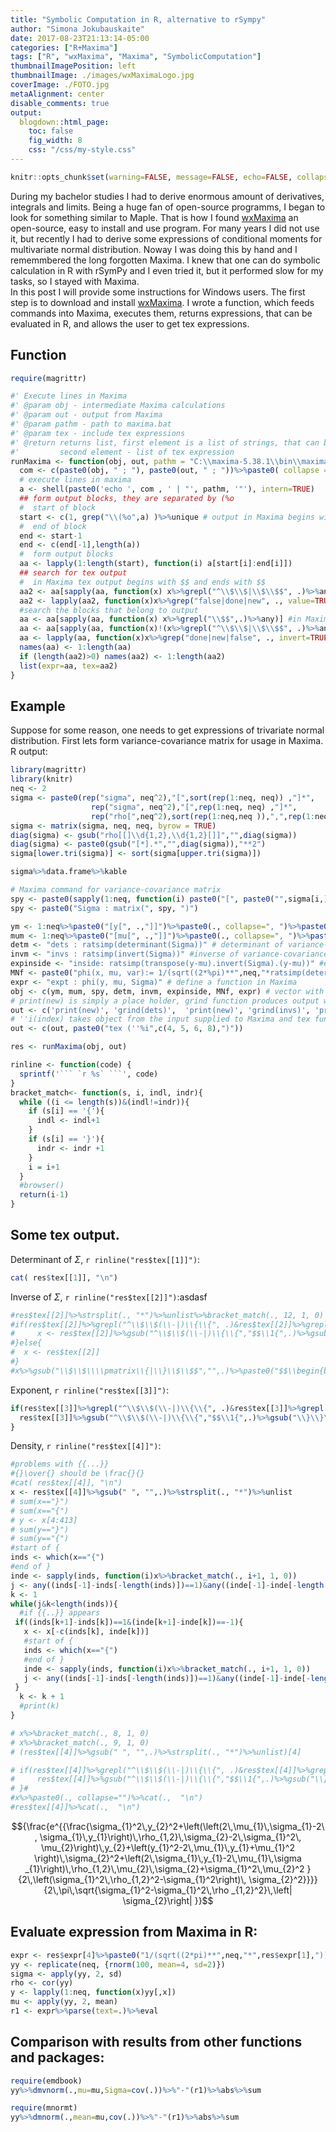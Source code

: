 ```yaml
---
title: "Symbolic Computation in R, alternative to rSympy"
author: "Simona Jokubauskaite"
date: 2017-08-23T21:13:14-05:00
categories: ["R+Maxima"]
tags: ["R", "wxMaxima", "Maxima", "SymbolicComputation"]
thumbnailImagePosition: left
thumbnailImage: ./images/wxMaximaLogo.jpg
coverImage: ./FOTO.jpg
metaAlignment: center
disable_comments: true
output:
  blogdown::html_page:
    toc: false
    fig_width: 8
    css: "/css/my-style.css"
--- 
```



```r
knitr::opts_chunk$set(warning=FALSE, message=FALSE, echo=FALSE, collapse = TRUE)
```

During my bachelor studies I had to derive enormous amount of derivatives, integrals and limits. Being a huge fan of open-source programms, I began to look for something similar to Maple. That is how I found   [wxMaxima](https://sourceforge.net/projects/wxmaxima/) an open-source, easy to install and use program. For many years I did not use it, but recently I had to derive some expressions of conditional moments for multivariate normal distribution. Noway I was doing this by hand and I rememmbered the long forgotten Maxima. I knew that one can do symbolic calculation in R with rSymPy and I even tried it, but it performed slow for my tasks, so I stayed with Maxima.  
In this post I will provide some instructions for Windows users. The first step is to download and install [wxMaxima](https://sourceforge.net/projects/wxmaxima/). 
I wrote a function, which feeds commands into Maxima, executes them, returns expressions, that can be evaluated in R, and allows the user to get tex expressions.

## Function
```r
require(magrittr)

#' Execute lines in Maxima
#' @param obj - intermediate Maxima calculations
#' @param out - output from Maxima
#' @param pathm - path to maxima.bat
#' @param tex - include tex expressions
#' @return returns list, first element is a list of strings, that can be evaluated in R.
#'         second element - list of tex expression 
runMaxima <- function(obj, out, pathm = "C:\\maxima-5.38.1\\bin\\maxima", tex=TRUE){
  com <- c(paste0(obj, " ; "), paste0(out, " ; "))%>%paste0( collapse = "")
  # execute lines in maxima
  a <- shell(paste0('echo ', com , ' | "', pathm, '"'), intern=TRUE)
  ## form output blocks, they are separated by (%o
  #  start of block
  start <- c(1, grep("\\(%o",a) )%>%unique # output in Maxima begins with lines "(%o\\d)"
  #  end of block
  end <- start-1
  end <- c(end[-1],length(a))
  #  form output blocks
  aa <- lapply(1:length(start), function(i) a[start[i]:end[i]]) 
  ## search for tex output
  #  in Maxima tex output begins with $$ and ends with $$
  aa2 <- aa[sapply(aa, function(x) x%>%grepl("^\\$\\$|\\$\\$$", .)%>%any)]
  aa2 <- lapply(aa2, function(x)x%>%grep("false|done|new", ., value=TRUE, invert=TRUE)%>%paste0(., collapse = ""))
  #search the blocks that belong to output
  aa <- aa[sapply(aa, function(x) x%>%grepl("\\$$",.)%>%any)] #in Maxima the last output of line is given by $
  aa <- aa[sapply(aa, function(x)!(x%>%grepl("^\\$\\$|\\$\\$$", .)%>%any))] #remove tex blocks, they begin with $, remove $ and spaces
  aa <- lapply(aa, function(x)x%>%grep("done|new|false", ., invert=TRUE, value=TRUE)%>%paste0(., collapse = "")%>%gsub("(  )|\\$$","",.)) #remove some unnec. output
  names(aa) <- 1:length(aa)
  if (length(aa2)>0) names(aa2) <- 1:length(aa2)
  list(expr=aa, tex=aa2)
}
```

## Example

Suppose for some reason, one needs to get expressions of trivariate normal distribution.
First lets form variance-covariance matrix for usage in Maxima. R output:

```r
library(magrittr)
library(knitr)
neq <- 2
sigma <- paste0(rep("sigma", neq^2),"[",sort(rep(1:neq, neq)) ,"]*",
                  rep("sigma", neq^2),"[",rep(1:neq, neq) ,"]*",
                  rep("rho[",neq^2),sort(rep(1:neq,neq )),",",rep(1:neq, neq),"]" )
sigma <- matrix(sigma, neq, neq, byrow = TRUE) 
diag(sigma) <- gsub("rho[[]\\d{1,2},\\d{1,2}[]]","",diag(sigma))
diag(sigma) <- paste0(gsub("[*].*","",diag(sigma)),"**2")
sigma[lower.tri(sigma)] <- sort(sigma[upper.tri(sigma)])
```

```r
sigma%>%data.frame%>%kable
```

```r
# Maxima command for variance-covariance matrix
spy <- paste0(sapply(1:neq, function(i) paste0("[", paste0("",sigma[i,],"", collapse = ", "), "]")), collapse = ",")
spy <- paste0("Sigma : matrix(", spy, ")")

ym <- 1:neq%>%paste0("[y[", .,"]]")%>%paste0(., collapse=", ")%>%paste0("y: matrix(", ., ")") # random variables
mum <- 1:neq%>%paste0("[mu[", .,"]]")%>%paste0(., collapse=", ")%>%paste0("mu: matrix(", ., ")") # vector of means
detm <- "dets : ratsimp(determinant(Sigma))" # determinant of variance-covariance matrix
invm <- "invs : ratsimp(invert(Sigma))" #inverse of variance-covariance matrix
expinside <- "inside: ratsimp(transpose(y-mu).invert(Sigma).(y-mu))" #exponent in multivariate noraml distribution
MNf <- paste0("phi(x, mu, var):= 1/(sqrt((2*%pi)**",neq,"*ratsimp(determinant(var))))*%e**(-1/2*ratsimp(transpose(x-mu).invert(var).(x-mu)))")
expr <- "expt : phi(y, mu, Sigma)" # define a function in Maxima
obj <- c(ym, mum, spy, detm, invm, expinside, MNf, expr) # vector with expressions
# print(new) is simply a place holder, grind function produces output which can be evaluated
out <- c('print(new)', 'grind(dets)',  'print(new)', 'grind(invs)', 'print(new)', 'grind(expt)', 'print(new)', 'grind(inside)') 
# ''i(index) takes object from the input supplied to Maxima and tex function produces tex output 
out <- c(out, paste0("tex (''%i",c(4, 5, 6, 8),")")) 
```


```r
res <- runMaxima(obj, out)
```


```r
rinline <- function(code) {
  sprintf('``` `r %s` ```', code)
}
bracket_match<- function(s, i, indl, indr){
  while ((i <= length(s))&(indl!=indr)){
    if (s[i] == '{'){
      indl <- indl+1
    }
    if (s[i] == '}'){
      indr <- indr +1
    }
    i = i+1
  }
  #browser()
  return(i-1)
}
```

## Some tex output.


Determinant of $\Sigma$,  `r rinline("res$tex[[1]]")`:

```r
cat( res$tex[[1]], "\n")

```


Inverse of  $\Sigma$,  `r rinline("res$tex[[2]]")`:asdasf

```r
#res$tex[[2]]%>%strsplit(., "*")%>%unlist%>%bracket_match(., 12, 1, 0)
#if(res$tex[[2]]%>%grepl("^\\$\\$(\\-|)\\{\\{", .)&res$tex[[2]]%>%grepl("\\}\\}\\$\\$$", .)){
#     x <- res$tex[[2]]%>%gsub("^\\$\\$(\\-|)\\{\\{","$$\\1{",.)%>%gsub("\\}\\}\\$\\$$","}$$",.)
#}else{
#  x <- res$tex[[2]]
#}
#x%>%gsub("\\$\\$\\\\pmatrix\\{|\\}\\$\\$$","",.)%>%paste0("$$\\begin{bmatrix}", ., "\\end{bmatrix}$$")%>%cat(.,  "\n")
```


Exponent,  `r rinline("res$tex[[3]]")`:


```r
if(res$tex[[3]]%>%grepl("^\\$\\$(\\-|)\\{\\{", .)&res$tex[[3]]%>%grepl("\\}\\}\\$\\$$", .)){
  res$tex[[3]]%>%gsub("^\\$\\$(\\-|)\\{\\{","$$\\1{",.)%>%gsub("\\}\\}\\$\\$$","}$$",.)%>%cat(.,  "\n")
}

```

Density,  `r rinline("res$tex[[4]]")`:

```r
#problems with {{...}}
#{}\over{} should be \frac{}{}
#cat( res$tex[[4]], "\n")
x <- res$tex[[4]]%>%gsub(" ", "",.)%>%strsplit(., "*")%>%unlist
# sum(x=="}")
# sum(x=="{")
# y <- x[4:413]
# sum(y=="}")
# sum(y=="{")
#start of {
inds <- which(x=="{")
#end of }
inde <- sapply(inds, function(i)x%>%bracket_match(., i+1, 1, 0))
j <- any((inds[-1]-inds[-length(inds)])==1)&any((inde[-1]-inde[-length(inde)])==-1)
k <- 1
while(j&k<length(inds)){
  #if {{..}} appears
 if((inds[k+1]-inds[k])==1&(inde[k+1]-inde[k])==-1){
   x <- x[-c(inds[k], inde[k])] 
   #start of {
   inds <- which(x=="{")
   #end of }
   inde <- sapply(inds, function(i)x%>%bracket_match(., i+1, 1, 0))
   j <- any((inds[-1]-inds[-length(inds)])==1)&any((inde[-1]-inde[-length(inde)])==-1)
 }
  k <- k + 1
  #print(k)
}

# x%>%bracket_match(., 8, 1, 0)
# x%>%bracket_match(., 9, 1, 0)
# (res$tex[[4]]%>%gsub(" ", "",.)%>%strsplit(., "*")%>%unlist)[4]

# if(res$tex[[4]]%>%grepl("^\\$\\$(\\-|)\\{\\{", .)&res$tex[[4]]%>%grepl("\\}\\}\\$\\$$", .)){
#     res$tex[[4]]%>%gsub("^\\$\\$(\\-|)\\{\\{","$$\\1{",.)%>%gsub("\\}\\}\\$\\$$","}$$",.)%>%cat(.,  "\n")
# }#
#x%>%paste0(., collapse="")%>%cat(.,  "\n")
#res$tex[[4]]%>%cat(.,  "\n")
```

$${\frac{e^{{\frac{\sigma_{1}^2\,y_{2}^2+\left(\left(2\,\mu_{1}\,\sigma_{1}-2\, \sigma_{1}\,y_{1}\right)\,\rho_{1,2}\,\sigma_{2}-2\,\sigma_{1}^2\, \mu_{2}\right)\,y_{2}+\left(y_{1}^2-2\,\mu_{1}\,y_{1}+\mu_{1}^2 \right)\,\sigma_{2}^2+\left(2\,\sigma_{1}\,y_{1}-2\,\mu_{1}\,\sigma _{1}\right)\,\rho_{1,2}\,\mu_{2}\,\sigma_{2}+\sigma_{1}^2\,\mu_{2}^2 }{2\,\left(\sigma_{1}^2\,\rho_{1,2}^2-\sigma_{1}^2\right)\, \sigma_{2}^2}}}}{2\,\pi\,\sqrt{\sigma_{1}^2-\sigma_{1}^2\,\rho _{1,2}^2}\,\left| \sigma_{2}\right| }}$$ 


<!-- $${\frac{e^{\frac{\sigma_{1}^2\,y_{2}^2+\left(\left(2\,\mu_{1}\,\sigma_{1}-2\,\sigma_{1}\,y_{1}\right)\,\rho_{1,2}\,\sigma_{2}-2\,\sigma_{1}^2\,\mu_{2}\right)\,y_{2}+\left(y_{1}^2-2\,\mu_{1}\,y_{1}+\mu_{1}^2\right)\,\sigma_{2}^2+\left(2\,\sigma_{1}\,y_{1}-2\,\mu_{1}\,\sigma_{1}\right)\,\rho_{1,2}\,\mu_{2}\,\sigma_{2}+\sigma_{1}^2\,\mu_{2}^2}{2\,\left(\sigma_{1}^2\,\rho_{1,2}^2-\sigma_{1}^2\right)\,\sigma_{2}^2}}}{2\,\pi\,\sqrt{\sigma_{1}^2-\sigma_{1}^2\,\rho_{1,2}^2}\,\left|\sigma_{2}\right|}}$$  -->

<!-- $${\frac{e^{\frac{\sigma_{1}^2\,y_{2}^2+\left(\left(2\,\mu_{1}\,\sigma_{1}-2\,\sigma_{1}\,y_{1}\right)\,\rho_{1,2}\,\sigma_{2}-2\,\sigma_{1}^2\,\mu_{2}\right)\,y_{2}+\left(y_{1}^2-2\,\mu_{1}\,y_{1}+\mu_{1}^2\right)\,\sigma_{2}^2+\left(2\,\sigma_{1}\,y_{1}-2\,\mu_{1}\,\sigma_{1}\right)\,\rho_{1,2}\,\mu_{2}\,\sigma_{2}+\sigma_{1}^2\,\mu_{2}^2}{2\,\left(\sigma_{1}^2\,\rho_{1,2}^2-\sigma_{1}^2\right)\,\sigma_{2}^2}}}{2\,\pi\,\sqrt{\sigma_{1}^2-\sigma_{1}^2\,\rho_{1,2}^2}\,\left|\sigma_{2}\right|}}$$  -->


## Evaluate expression from Maxima in R:

```r
expr <- res$expr[4]%>%paste0("1/(sqrt((2*pi)**",neq,"*",res$expr[1],"))*exp(-1/2*", ., ")")%>%gsub("\\[(\\d)\\]", "[[\\1]]",.)
yy <- replicate(neq, {rnorm(100, mean=4, sd=2)})
sigma <- apply(yy, 2, sd)
rho <- cor(yy)
y <- lapply(1:neq, function(x)yy[,x])
mu <- apply(yy, 2, mean)
r1 <- expr%>%parse(text=.)%>%eval
```

## Comparison with results from other functions and packages:

```r
require(emdbook)
yy%>%dmvnorm(.,mu=mu,Sigma=cov(.))%>%"-"(r1)%>%abs%>%sum
```

```r
require(mnormt)
yy%>%dmnorm(.,mean=mu,cov(.))%>%"-"(r1)%>%abs%>%sum
```